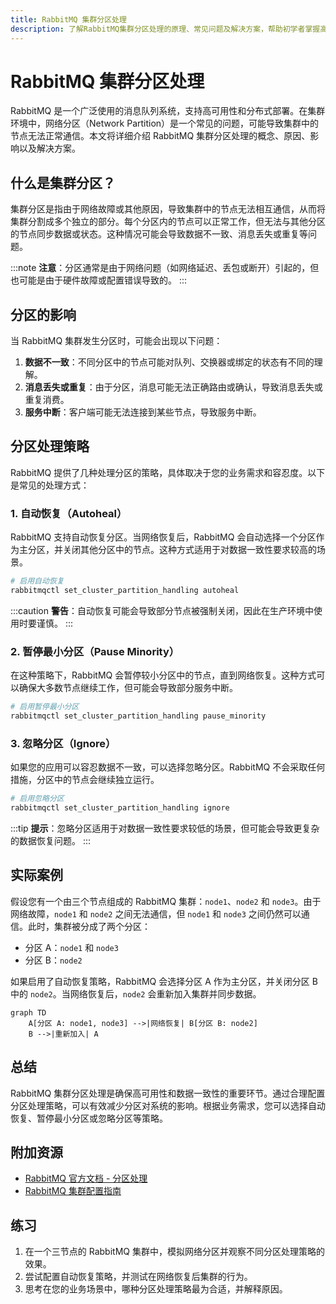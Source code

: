 ```yaml
---
title: RabbitMQ 集群分区处理
description: 了解RabbitMQ集群分区处理的原理、常见问题及解决方案，帮助初学者掌握高可用集群的管理技巧。
---
```


# RabbitMQ 集群分区处理

RabbitMQ 是一个广泛使用的消息队列系统，支持高可用性和分布式部署。在集群环境中，网络分区（Network Partition）是一个常见的问题，可能导致集群中的节点无法正常通信。本文将详细介绍 RabbitMQ 集群分区处理的概念、原因、影响以及解决方案。

## 什么是集群分区？

集群分区是指由于网络故障或其他原因，导致集群中的节点无法相互通信，从而将集群分割成多个独立的部分。每个分区内的节点可以正常工作，但无法与其他分区的节点同步数据或状态。这种情况可能会导致数据不一致、消息丢失或重复等问题。

:::note
**注意**：分区通常是由于网络问题（如网络延迟、丢包或断开）引起的，但也可能是由于硬件故障或配置错误导致的。
:::

## 分区的影响

当 RabbitMQ 集群发生分区时，可能会出现以下问题：

1. **数据不一致**：不同分区中的节点可能对队列、交换器或绑定的状态有不同的理解。
2. **消息丢失或重复**：由于分区，消息可能无法正确路由或确认，导致消息丢失或重复消费。
3. **服务中断**：客户端可能无法连接到某些节点，导致服务中断。

## 分区处理策略

RabbitMQ 提供了几种处理分区的策略，具体取决于您的业务需求和容忍度。以下是常见的处理方式：

### 1. 自动恢复（Autoheal）

RabbitMQ 支持自动恢复分区。当网络恢复后，RabbitMQ 会自动选择一个分区作为主分区，并关闭其他分区中的节点。这种方式适用于对数据一致性要求较高的场景。

```bash
# 启用自动恢复
rabbitmqctl set_cluster_partition_handling autoheal
```

:::caution
**警告**：自动恢复可能会导致部分节点被强制关闭，因此在生产环境中使用时要谨慎。
:::

### 2. 暂停最小分区（Pause Minority）

在这种策略下，RabbitMQ 会暂停较小分区中的节点，直到网络恢复。这种方式可以确保大多数节点继续工作，但可能会导致部分服务中断。

```bash
# 启用暂停最小分区
rabbitmqctl set_cluster_partition_handling pause_minority
```

### 3. 忽略分区（Ignore）

如果您的应用可以容忍数据不一致，可以选择忽略分区。RabbitMQ 不会采取任何措施，分区中的节点会继续独立运行。

```bash
# 启用忽略分区
rabbitmqctl set_cluster_partition_handling ignore
```

:::tip
**提示**：忽略分区适用于对数据一致性要求较低的场景，但可能会导致更复杂的数据恢复问题。
:::

## 实际案例

假设您有一个由三个节点组成的 RabbitMQ 集群：`node1`、`node2` 和 `node3`。由于网络故障，`node1` 和 `node2` 之间无法通信，但 `node1` 和 `node3` 之间仍然可以通信。此时，集群被分成了两个分区：

- 分区 A：`node1` 和 `node3`
- 分区 B：`node2`

如果启用了自动恢复策略，RabbitMQ 会选择分区 A 作为主分区，并关闭分区 B 中的 `node2`。当网络恢复后，`node2` 会重新加入集群并同步数据。

```mermaid
graph TD
    A[分区 A: node1, node3] -->|网络恢复| B[分区 B: node2]
    B -->|重新加入| A
```

## 总结

RabbitMQ 集群分区处理是确保高可用性和数据一致性的重要环节。通过合理配置分区处理策略，可以有效减少分区对系统的影响。根据业务需求，您可以选择自动恢复、暂停最小分区或忽略分区等策略。

## 附加资源

- [RabbitMQ 官方文档 - 分区处理](https://www.rabbitmq.com/partitions.html)
- [RabbitMQ 集群配置指南](https://www.rabbitmq.com/clustering.html)

## 练习

1. 在一个三节点的 RabbitMQ 集群中，模拟网络分区并观察不同分区处理策略的效果。
2. 尝试配置自动恢复策略，并测试在网络恢复后集群的行为。
3. 思考在您的业务场景中，哪种分区处理策略最为合适，并解释原因。
